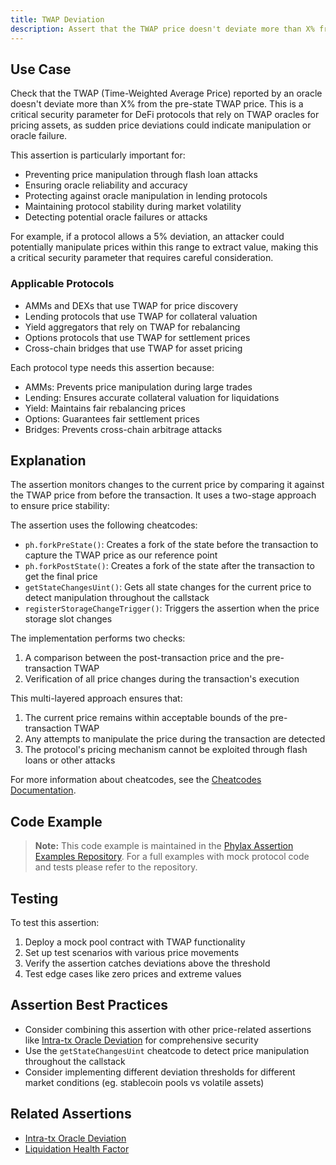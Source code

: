 ```yaml
---
title: TWAP Deviation
description: Assert that the TWAP price doesn't deviate more than X% from the pre-state TWAP price
---
```



## Use Case
Check that the TWAP (Time-Weighted Average Price) reported by an oracle doesn't deviate more than X% from the pre-state TWAP price. This is a critical security parameter for DeFi protocols that rely on TWAP oracles for pricing assets, as sudden price deviations could indicate manipulation or oracle failure.

This assertion is particularly important for:
- Preventing price manipulation through flash loan attacks
- Ensuring oracle reliability and accuracy
- Protecting against oracle manipulation in lending protocols
- Maintaining protocol stability during market volatility
- Detecting potential oracle failures or attacks

For example, if a protocol allows a 5% deviation, an attacker could potentially manipulate prices within this range to extract value, making this a critical security parameter that requires careful consideration.

### Applicable Protocols
- AMMs and DEXs that use TWAP for price discovery
- Lending protocols that use TWAP for collateral valuation
- Yield aggregators that rely on TWAP for rebalancing
- Options protocols that use TWAP for settlement prices
- Cross-chain bridges that use TWAP for asset pricing

Each protocol type needs this assertion because:
- AMMs: Prevents price manipulation during large trades
- Lending: Ensures accurate collateral valuation for liquidations
- Yield: Maintains fair rebalancing prices
- Options: Guarantees fair settlement prices
- Bridges: Prevents cross-chain arbitrage attacks

## Explanation
The assertion monitors changes to the current price by comparing it against the TWAP price from before the transaction. It uses a two-stage approach to ensure price stability:

The assertion uses the following cheatcodes:
- `ph.forkPreState()`: Creates a fork of the state before the transaction to capture the TWAP price as our reference point
- `ph.forkPostState()`: Creates a fork of the state after the transaction to get the final price
- `getStateChangesUint()`: Gets all state changes for the current price to detect manipulation throughout the callstack
- `registerStorageChangeTrigger()`: Triggers the assertion when the price storage slot changes

The implementation performs two checks:
1. A comparison between the post-transaction price and the pre-transaction TWAP
2. Verification of all price changes during the transaction's execution

This multi-layered approach ensures that:
1. The current price remains within acceptable bounds of the pre-transaction TWAP
2. Any attempts to manipulate the price during the transaction are detected
3. The protocol's pricing mechanism cannot be exploited through flash loans or other attacks

For more information about cheatcodes, see the [Cheatcodes Documentation](/credible/cheatcodes).

## Code Example

<ass11TwapDeviation />

> **Note:** This code example is maintained in the [Phylax Assertion Examples Repository](https://github.com/phylaxsystems/assertion-examples/blob/main/assertions/assertions_book/). For a full examples with mock protocol code and tests please refer to the repository.

## Testing
To test this assertion:
1. Deploy a mock pool contract with TWAP functionality
2. Set up test scenarios with various price movements
3. Verify the assertion catches deviations above the threshold
4. Test edge cases like zero prices and extreme values

## Assertion Best Practices
- Consider combining this assertion with other price-related assertions like [Intra-tx Oracle Deviation](/assertions-book/assertions/ass28-intra-tx-oracle-deviation) for comprehensive security
- Use the `getStateChangesUint` cheatcode to detect price manipulation throughout the callstack
- Consider implementing different deviation thresholds for different market conditions (eg. stablecoin pools vs volatile assets)

## Related Assertions
- [Intra-tx Oracle Deviation](/assertions-book/assertions/ass28-intra-tx-oracle-deviation)
- [Liquidation Health Factor](/assertions-book/assertions/ass16-liquidation-health-factor)